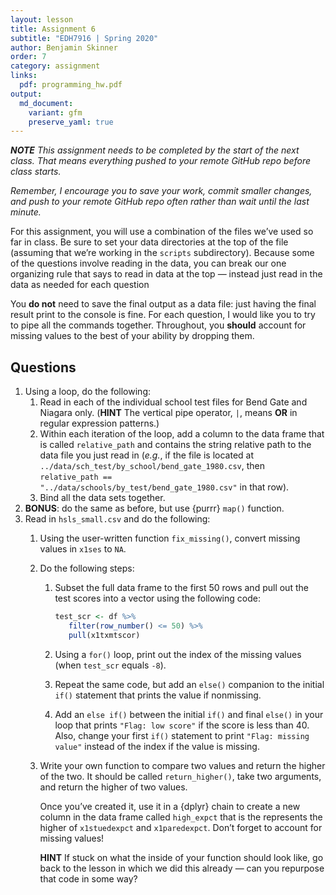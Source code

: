 ```yaml
---
layout: lesson
title: Assignment 6
subtitle: "EDH7916 | Spring 2020"
author: Benjamin Skinner
order: 7
category: assignment
links:
  pdf: programming_hw.pdf
output:
  md_document:
    variant: gfm
    preserve_yaml: true
---
```


_**NOTE** This assignment needs to be completed by the start of the
next class. That means everything pushed to your remote GitHub repo
before class starts._

_Remember, I encourage you to save your work, commit smaller changes,
and push to your remote GitHub repo often rather than wait until the
last minute._

For this assignment, you will use a combination of the files we've
used so far in class. Be sure to set your data directories at the top
of the file (assuming that we're working in the `scripts`
subdirectory). Because some of the questions involve reading in the
data, you can break our one organizing rule that says to read in data
at the top --- instead just read in the data as needed for each
question

You **do not** need to save the final output as a data file: just
having the final result print to the console is fine. For each
question, I would like you to try to pipe all the commands
together. Throughout, you **should** account for missing values to the
best of your ability by dropping them. 

## Questions

1. Using a loop, do the following:
   1. Read in each of the individual school test files for Bend Gate
      and Niagara only. (**HINT** The vertical pipe operator, `|`,
      means **OR** in regular expression patterns.)  
   1. Within each iteration of the loop, add a column to the data
      frame that is called `relative_path` and contains the string
      relative path to the data file you just read in (_e.g._, if the
      file is located at `../data/sch_test/by_school/bend_gate_1980.csv`,
      then `relative_path ==
      "../data/schools/by_test/bend_gate_1980.csv"` in that row).  
   1. Bind all the data sets together.
1. **BONUS**: do the same as before, but use {purrr} `map()` function.
1. Read in `hsls_small.csv` and do the following:
   1. Using the user-written function `fix_missing()`, convert missing
      values in `x1ses` to `NA`.  
   1. Do the following steps:  
	  1. Subset the full data frame to the first 50 rows and pull out
         the test scores into a vector using the
         following code:   
		 ```r
		 test_scr <- df %>% 
			filter(row_number() <= 50) %>% 
			pull(x1txmtscor)
		 ```
	  1. Using a `for()` loop, print out the index of the missing
	  values (when `test_scr` equals `-8`).
	  1. Repeat the same code, but add an `else()` companion to the
         initial `if()` statement that prints the value if nonmissing.
	  1. Add an `else if()` between the initial `if()` and final
         `else()` in your loop that prints `"Flag: low score"` if the
         score is less than 40. Also, change your first `if()`
         statement to print `"Flag: missing value"` instead of the
         index if the value is missing.
   1. Write your own function to compare two values and return the
      higher of the two. It should be called `return_higher()`, take
      two arguments, and return the higher of two values.  
	  
	  Once you've created it, use it in a {dplyr} chain to create a
      new column in the data frame called `high_expct` that is the
      represents the higher of `x1stuedexpct` and
      `x1paredexpct`. Don't forget to account for
      missing values!  
	  
	  **HINT** If stuck on what the inside of your function should
      look like, go back to the lesson in which we did this already
      --- can you repurpose that code in some way?  







